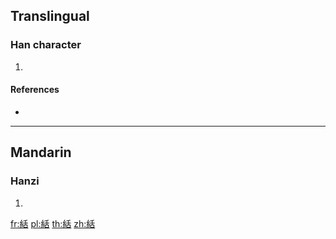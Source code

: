 {{character info/new}}
==Translingual==

===Han character===
{{Han char|rn=120|rad=糸|as=06|sn=12|four=|canj=VFHJR}}

# {{defn|Han|sort=糸06}}

====References====
* {{Han ref|kx=0923.140|dkj=27440|dj=1358.080|hdz=53393.080|uh=7D6C|ud=32108}}

----

==Mandarin==

===Hanzi===
{{cmn-hanzi|pin=[[xiè]] ([[xie4]])|wg=hsieh<sup>4</sup>}}

# {{defn|lang=cmn|sort=糸06}}

[[fr:絬]]
[[pl:絬]]
[[th:絬]]
[[zh:絬]]